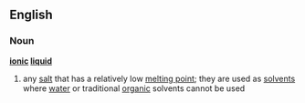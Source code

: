 ==English==
===Noun===
{{wikipedia}}
'''[[ionic]] [[liquid]]'''
#{{chemistry}} any [[salt]] that has a relatively low [[melting point]]; they are used as [[solvent]]s where [[water]] or traditional [[organic]] solvents cannot be used